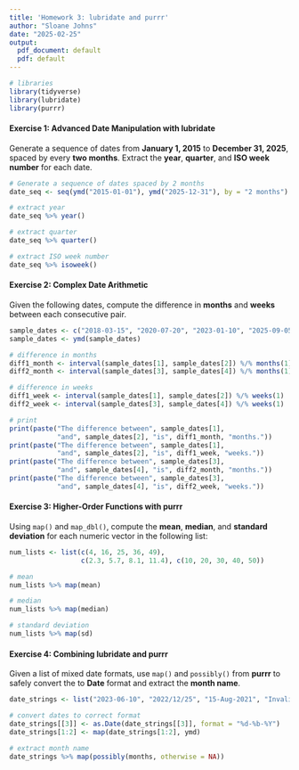 ```yaml
---
title: 'Homework 3: lubridate and purrr'
author: "Sloane Johns"
date: "2025-02-25"
output:
  pdf_document: default
  pdf: default
---
```

 
```r
# libraries
library(tidyverse)
library(lubridate)
library(purrr)
```

#### Exercise 1: Advanced Date Manipulation with lubridate


Generate a sequence of dates from **January 1, 2015** to **December 31, 2025**, spaced by every **two months**. Extract the **year**, **quarter**, and **ISO week number** for each date.
```r
# Generate a sequence of dates spaced by 2 months
date_seq <- seq(ymd("2015-01-01"), ymd("2025-12-31"), by = "2 months")

# extract year
date_seq %>% year()

# extract quarter
date_seq %>% quarter()

# extract ISO week number
date_seq %>% isoweek()
```

#### Exercise 2: Complex Date Arithmetic


Given the following dates, compute the difference in **months** and **weeks** between each consecutive pair.
```r
sample_dates <- c("2018-03-15", "2020-07-20", "2023-01-10", "2025-09-05")
sample_dates <- ymd(sample_dates)

# difference in months
diff1_month <- interval(sample_dates[1], sample_dates[2]) %/% months(1)
diff2_month <- interval(sample_dates[3], sample_dates[4]) %/% months(1)

# difference in weeks
diff1_week <- interval(sample_dates[1], sample_dates[2]) %/% weeks(1)
diff2_week <- interval(sample_dates[3], sample_dates[4]) %/% weeks(1)

# print
print(paste("The difference between", sample_dates[1], 
            "and", sample_dates[2], "is", diff1_month, "months."))
print(paste("The difference between", sample_dates[1], 
            "and", sample_dates[2], "is", diff1_week, "weeks."))
print(paste("The difference between", sample_dates[3], 
            "and", sample_dates[4], "is", diff2_month, "months."))
print(paste("The difference between", sample_dates[3], 
            "and", sample_dates[4], "is", diff2_week, "weeks."))
```

#### Exercise 3: Higher-Order Functions with purrr


Using `map()` and `map_dbl()`, compute the **mean**, **median**, and **standard deviation** for each numeric vector in the following list:
```r
num_lists <- list(c(4, 16, 25, 36, 49), 
                  c(2.3, 5.7, 8.1, 11.4), c(10, 20, 30, 40, 50))

# mean
num_lists %>% map(mean)

# median
num_lists %>% map(median)

# standard deviation
num_lists %>% map(sd)

```

#### Exercise 4: Combining lubridate and purrr


Given a list of mixed date formats, use `map()` and `possibly()` from **purrr** to safely convert the to **Date** format and extract the **month name**.
```r
date_strings <- list("2023-06-10", "2022/12/25", "15-Aug-2021", "InvalidDate")

# convert dates to correct format
date_strings[[3]] <- as.Date(date_strings[[3]], format = "%d-%b-%Y")
date_strings[1:2] <- map(date_strings[1:2], ymd)

# extract month name
date_strings %>% map(possibly(months, otherwise = NA))
```

